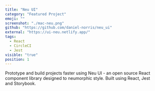 ```yaml
---
title: "Neu UI"
category: "Featured Project"
emoji: ""
screenshot: "./mac-neu.png"
github: "https://github.com/daniel-norris/neu_ui"
external: "https://ui-neu.netlify.app/"
tags:
  - React
  - CircleCI
  - Jest
visible: "true"
position: 1
---
```


Prototype and build projects faster using Neu UI - an open source React component library designed to neumorphic style. Built using React, Jest and Storybook.